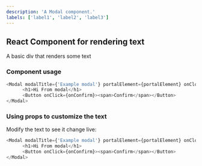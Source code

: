 ```yaml
---
description: 'A Modal component.'
labels: ['label1', 'label2', 'label3']
---
```



## React Component for rendering text

A basic div that renders some text

### Component usage
```js
<Modal modalTitle={'Example modal'} portalElement={portalElement} onClose={setToggleModal} isOpen={toggleModal} >
      <h1>Hi From modal</h1>
      <Button onClick={onConfirm}><span>Confirm</span></Button>
</Modal>
```

### Using props to customize the text

Modify the text to see it change live:
```js live
<Modal modalTitle={'Example modal'} portalElement={portalElement} onClose={setToggleModal} isOpen={toggleModal} >
      <h1>Hi From modal</h1>
      <Button onClick={onConfirm}><span>Confirm</span></Button>
</Modal>
```
